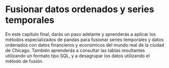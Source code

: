 # Fusionar datos ordenados y series temporales

En este capítulo final, darás un paso adelante y aprenderás a aplicar los métodos especializados de pandas para fusionar series temporales y datos ordenados con datos financieros y económicos del mundo real de la ciudad de Chicago. También aprenderás a consultar las tablas resultantes utilizando un formato tipo SQL, y a desagrupar los datos utilizando el método de fusión.